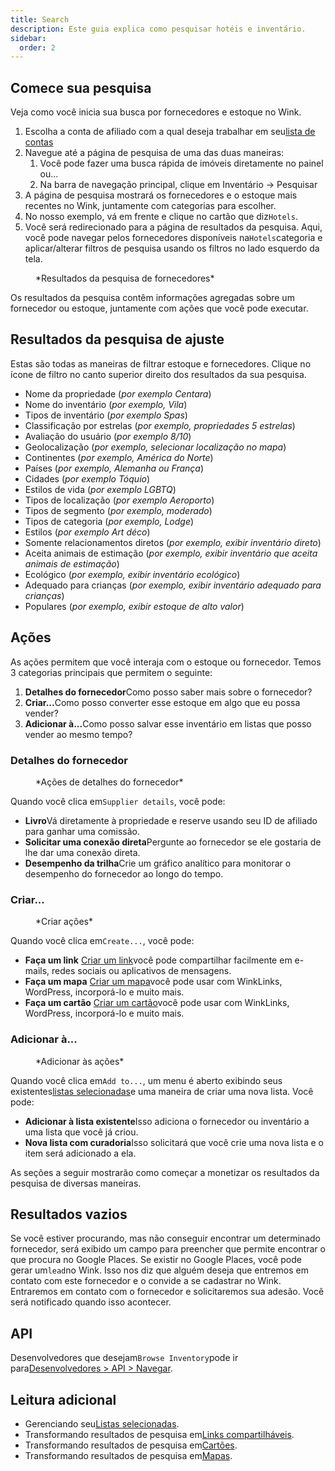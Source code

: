 ```yaml
---
title: Search
description: Este guia explica como pesquisar hotéis e inventário.
sidebar:
  order: 2
---
```


## Comece sua pesquisa

Veja como você inicia sua busca por fornecedores e estoque no Wink.

1. Escolha a conta de afiliado com a qual deseja trabalhar em seu[lista de contas](https://studio.wink.travel/company/list)
2. Navegue até a página de pesquisa de uma das duas maneiras:
   1. Você pode fazer uma busca rápida de imóveis diretamente no painel ou...
   2. Na barra de navegação principal, clique em Inventário → Pesquisar
3. A página de pesquisa mostrará os fornecedores e o estoque mais recentes no Wink, juntamente com categorias para escolher.
4. No nosso exemplo, vá em frente e clique no cartão que diz`Hotels`.
5. Você será redirecionado para a página de resultados da pesquisa. Aqui, você pode navegar pelos fornecedores disponíveis na`Hotels`categoria e aplicar/alterar filtros de pesquisa usando os filtros no lado esquerdo da tela.

<figure>
  <CloudinaryImage width="700" height="570" resize="scale" quality="best" alt="Resultados da pesquisa" src="academy/search-results" errorImage="noimage_opaque_nyrtl0.png" />

  <figcaption>*Resultados da pesquisa de fornecedores*</figcaption>
</figure>


Os resultados da pesquisa contêm informações agregadas sobre um fornecedor ou estoque, juntamente com ações que você pode executar.

## Resultados da pesquisa de ajuste

Estas são todas as maneiras de filtrar estoque e fornecedores. Clique no ícone de filtro no canto superior direito dos resultados da sua pesquisa.

* Nome da propriedade (*por exemplo Centara*)
* Nome do inventário (*por exemplo, Vila*)
* Tipos de inventário (*por exemplo Spas*)
* Classificação por estrelas (*por exemplo, propriedades 5 estrelas*)
* Avaliação do usuário (*por exemplo 8/10*)
* Geolocalização (*por exemplo, selecionar localização no mapa*)
* Continentes (*por exemplo, América do Norte*)
* Países (*por exemplo, Alemanha ou França*)
* Cidades (*por exemplo Tóquio*)
* Estilos de vida (*por exemplo LGBTQ*)
* Tipos de localização (*por exemplo Aeroporto*)
* Tipos de segmento (*por exemplo, moderado*)
* Tipos de categoria (*por exemplo, Lodge*)
* Estilos (*por exemplo Art déco*)
* Somente relacionamentos diretos (*por exemplo, exibir inventário direto*)
* Aceita animais de estimação (*por exemplo, exibir inventário que aceita animais de estimação*)
* Ecológico (*por exemplo, exibir inventário ecológico*)
* Adequado para crianças (*por exemplo, exibir inventário adequado para crianças*)
* Populares (*por exemplo, exibir estoque de alto valor*)

## Ações

As ações permitem que você interaja com o estoque ou fornecedor. Temos 3 categorias principais que permitem o seguinte:

1. **Detalhes do fornecedor**Como posso saber mais sobre o fornecedor?
2. **Criar...**&#x43;omo posso converter esse estoque em algo que eu possa vender?
3. **Adicionar à...**&#x43;omo posso salvar esse inventário em listas que posso vender ao mesmo tempo?

### Detalhes do fornecedor

<figure>
  <CloudinaryImage width="350" height="190" resize="scale" quality="best" alt="Detalhes do fornecedor" src="academy/supplier-details" errorImage="noimage_opaque_nyrtl0.png" />

  <figcaption>*Ações de detalhes do fornecedor*</figcaption>
</figure>


Quando você clica em`Supplier details`, você pode:

* **Livro**Vá diretamente à propriedade e reserve usando seu ID de afiliado para ganhar uma comissão.
* **Solicitar uma conexão direta**Pergunte ao fornecedor se ele gostaria de lhe dar uma conexão direta.
* **Desempenho da trilha**Crie um gráfico analítico para monitorar o desempenho do fornecedor ao longo do tempo.

### Criar...

<figure>
  <CloudinaryImage width="350" height="238" resize="scale" quality="best" alt="Ações" src="academy/inventory-actions" errorImage="noimage_opaque_nyrtl0.png" />

  <figcaption>*Criar ações*</figcaption>
</figure>


Quando você clica em`Create...`, você pode:

* **Faça um link** [Criar um link](/studio/shareable-links)você pode compartilhar facilmente em e-mails, redes sociais ou aplicativos de mensagens.
* **Faça um mapa** [Criar um mapa](/studio/maps)você pode usar com WinkLinks, WordPress, incorporá-lo e muito mais.
* **Faça um cartão** [Criar um cartão](/studio/cards)você pode usar com WinkLinks, WordPress, incorporá-lo e muito mais.

### Adicionar à...

<figure>
  <CloudinaryImage width="350" height="203" resize="scale" quality="best" alt="Ações" src="academy/add-to" errorImage="noimage_opaque_nyrtl0.png" />

  <figcaption>*Adicionar às ações*</figcaption>
</figure>


Quando você clica em`Add to...`, um menu é aberto exibindo seus existentes[listas selecionadas](/studio/curated-lists)e uma maneira de criar uma nova lista. Você pode:

* **Adicionar à lista existente**Isso adiciona o fornecedor ou inventário a uma lista que você já criou.
* **Nova lista com curadoria**Isso solicitará que você crie uma nova lista e o item será adicionado a ela.

As seções a seguir mostrarão como começar a monetizar os resultados da pesquisa de diversas maneiras.

## Resultados vazios

Se você estiver procurando, mas não conseguir encontrar um determinado fornecedor, será exibido um campo para preencher que permite encontrar o que procura no Google Places. Se existir no Google Places, você pode gerar um`lead`no Wink.
Isso nos diz que alguém deseja que entremos em contato com este fornecedor e o convide a se cadastrar no Wink. Entraremos em contato com o fornecedor e solicitaremos sua adesão. Você será notificado quando isso acontecer.

## API

Desenvolvedores que desejam`Browse Inventory`pode ir para[Desenvolvedores > API > Navegar](/developers/apis/#browse-api).

## Leitura adicional

* Gerenciando seu[Listas selecionadas](/studio/curated-lists).
* Transformando resultados de pesquisa em[Links compartilháveis](/studio/shareable-links).
* Transformando resultados de pesquisa em[Cartões](/studio/cards).
* Transformando resultados de pesquisa em[Mapas](/studio/maps).

